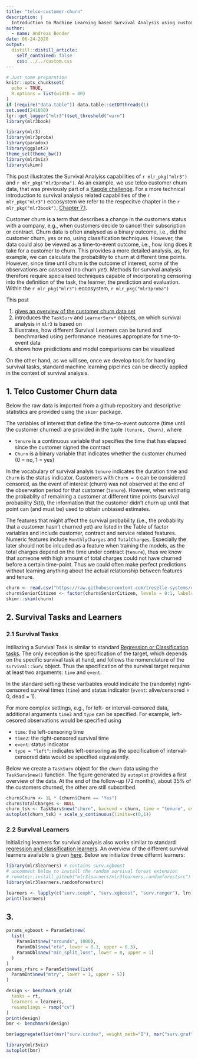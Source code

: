 ```yaml
---
title: "telco-customer-churn"
description: |
  Introduction to Machine Learning based Survival Analysis using customer churn data.
author:
  - name: Andreas Bender
date: 06-24-2020
output:
  distill::distill_article:
    self_contained: false
    css: ../../custom.css
---
```


```r
# Just some preparation
knitr::opts_chunk$set(
  echo = TRUE,
  R.options = list(width = 80)
)
if (require("data.table")) data.table::setDTthreads(1)
set.seed(241030)
lgr::get_logger("mlr3")$set_threshold("warn")
library(mlr3book)
```

```r
library(mlr3)
library(mlr3proba)
library(paradox)
library(ggplot2)
theme_set(theme_bw())
library(mlr3viz)
library(skimr)
```

This post illustrates the Survival Analyiss capabilities of `r mlr_pkg("mlr3")` and `r mlr_pkg("mlr3proba")`. As an example, we use telco customer churn data, that was previously part of a [Kaggle challenge](https://www.kaggle.com/blastchar/telco-customer-churn).
For a more technical introduction to survival analysis related capabilities of the `r mlr_pkg("mlr3")` eccosystem we refer to the respecitve chapter in the `r mlr_pkg("mlr3book")`, [Chapter 7.1](https://mlr3book.mlr-org.com/survival.html#survival).


Customer churn is a term that describes a change in the customers status with a company, e.g., when customers decide to cancel their subscription or contract. Churn data is often analysed as a binary outcome, i.e., did the customer churn, yes or no, using classification techniques. However, the data could also be viewed as a time-to-event outcome, i.e., how long does it take for a customer to churn. This provides a more detailed analysis, as, for example, we can calculate the probability to churn at different time points. However, since time until churn is the outcome of interest, some of the observations are *censored* (no churn *yet*). Methods for survival analysis therefore require specialised techniques capable of incorporating censoring into the definition of the task, the learner, the prediction and evaluation. Within the `r mlr_pkg("mlr3")` eccosystem, `r mlr_pkg("mlr3proba")`

This post

1. [gives an overview of the customer churn data set](#telco-customer-churn-data)
2. introduces the `TaskSurv` and `LearnerSurv*` objects, on which survival analysis in `mlr3` is based on
3. illustrates, how different Survival Learners can be tuned and benchmarked using performance measures appropriate for time-to-event data
4. shows how predictions and model comparisons can be visualized



On the other hand, as we will see, once we develop tools for handling survival tasks, standard machine learning pipelines can be directly applied in the context of survival analysis.



## 1. Telco Customer Churn data
Below the raw data is imported from a github repository and descriptive statistics are provided using the `skimr` package.

The variables of interest that define the time-to-event outcome (time until the customer churned) are provided in the tuple `(tenure, Churn)`, where

  - `tenure` is a continuous variable that specifies the time that has elapsed since the customer signed the contract
  - `Churn` is a binary variable that indicates whether the customer churned (0 = no, 1 = yes)

In the vocabulary of survival analyis `tenure` indicates the duration time and `Churn` is the status indicator. Customers with `Churn = 0` can be considered censored, as the event of interest (churn) was not observed at the end of the observation period for that customer (`tenure`). However, when estimatig the probablity of remaining a customer at different time points (survival probability $S(t)$), the information that the customer didn't churn up until that point can (and must be) used to obtain unbiased estimates.


The features that might affect the survival probability (i.e., the probability that a customer hasn't churned yet) are listed in the Table of factor variables and include customer, contract and service related features. Numeric features include `MonthlyCharges` and `TotalCharges`. Especially the later should not be inlcuded as a feature when training the models, as the total charges depend on the time under contract (`tenure`), thus we know that someone with high amount of total charges could not have churned before a certain time-point. Thus we could often make perfect predictions without learning anything about the actual relationship between features and tenure.

```r
churn <- read.csv("https://raw.githubusercontent.com/treselle-systems/customer_churn_analysis/master/WA_Fn-UseC_-Telco-Customer-Churn.csv")
churn$SeniorCitizen <- factor(churn$SeniorCitizen, levels = 0:1, labels = c("No", "Yes"))
skimr::skim(churn)
```


## 2. Survival Tasks and Learners

### 2.1 Survival Tasks

Intiliazing a Survival Task is similar to standard [Regression or Classification tasks](https://mlr3book.mlr-org.com/tasks.html). The only exception is the specification of the target, which depends on the specific survival task at hand, and follows the nomenclature of the `survival::Surv` object. Thus the specification of the survival target requires at least two arguments: `time` and `event`.

In the standard setting these varibables would indicate the (randomly) right-censored survival times (`time`) and status indicator (`event`: alive/censored = 0, dead = 1).

For more complex settings, e.g., for left- or interval-censored data, additional arguments `time2` and `type` can be specified. For example, left-cesored observations would be specified using

- `time`: the left-censoring time
- `time2`: the right-censored survival time
- `event`: status indicator
- `type = "left"`: indicates left-censoring as the specification of interval-censored data would be specified equivalently.


Below we create a `TaskSurv` object for the `churn` data using the `TaskSurv$new()` function. The figure generated by `autoplot` provides a first overview of the data. At the end of the follow-up (72 months), about 35% of the customers churned, the other are still subscribed.

```r
churn$Churn <- 1L * (churn$Churn == "Yes")
churn$TotalCharges <- NULL
churn_tsk <- TaskSurv$new("churn", backend = churn, time = "tenure", event="Churn" )
autoplot(churn_tsk) + scale_y_continuous(limits=c(0,1))
```

### 2.2 Survival Learners

Initializing learners for survival analysis also works similar to standard [regression and classification learners](https://mlr3book.mlr-org.com/learners.html). An overview of the different survival learners available is given [here](https://mlr3proba.mlr-org.com/#survival-learners). Below we initialize three differnt learners:


```r
library(mlr3learners) # contains surv.xgboost
# uncomment below to install the random survival forest extension
# remotes::install_github("mlr3learners/mlr3learners.randomforestsrc")
library(mlr3learners.randomforestsrc)

learners <- lapply(c("surv.coxph", "surv.xgboost", "surv.ranger"), lrn)
print(learners)
```

## 3.


```r
params_xgboost = ParamSet$new(
  list(
    ParamInt$new("nrounds", 1000),
    ParamDbl$new("eta", lower = 0.1, upper = 0.3),
    ParamDbl$new("min_split_loss", lower = 0, upper = 1)
  )
)
params_rfsrc = ParamSet$new(list(
  ParamInt$new("mtry", lower = 1, upper = 5))
)

design <- benchmark_grid(
  tasks = rt,
  learners = learners,
  resamplings = rsmp("cv")
)
print(design)
bmr <- benchmark(design)

bmr$aggregate(list(msr("surv.cindex", weight_meth="I"), msr("surv.graf")))

library(mlr3viz)
autoplot(bmr)
```
